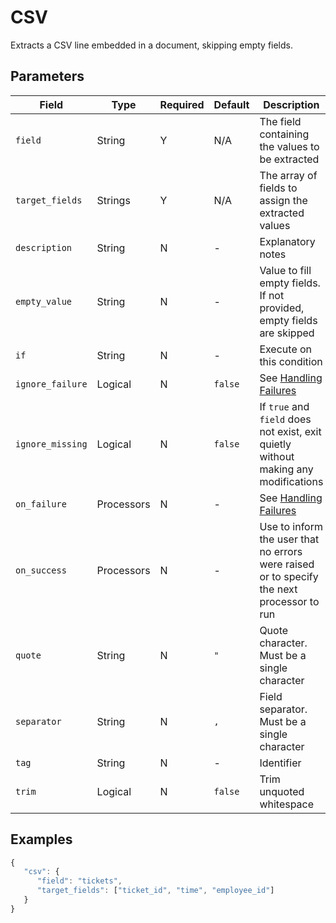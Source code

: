 
# CSV

<Synopsis>
Extracts a CSV line embedded in a document, skipping empty fields.
</Synopsis>

## Parameters

|Field|Type|Required|Default|Description|
|---|---|---|---|---|
|`field`|String|Y|N/A|The field containing the values to be extracted|
|`target_fields`|Strings|Y|N/A|The array of fields to assign the extracted values|
|`description`|String|N|-|Explanatory notes|
|`empty_value`|String|N|-|Value to fill empty fields. If not provided, empty fields are skipped|
|`if`|String|N|-|Execute on this condition|
|`ignore_failure`|Logical|N|`false`|See [Handling Failures](../handling-failures.mdx)|
|`ignore_missing`|Logical|N|`false`|If `true` and `field` does not exist, exit quietly without making any modifications|
|`on_failure`|Processors|N|-|See [Handling Failures](../handling-failures.mdx)|
|`on_success`|Processors|N|-|Use to inform the user that no errors were raised or to specify the next processor to run|
|`quote`|String|N|`"`|Quote character. Must be a single character|
|`separator`|String|N|`,`|Field separator. Must be a single character|
|`tag`|String|N|-|Identifier|
|`trim`|Logical|N|`false`|Trim unquoted whitespace|

## Examples

```js
{
   "csv": {
      "field": "tickets",
      "target_fields": ["ticket_id", "time", "employee_id"]
   }
}
```
